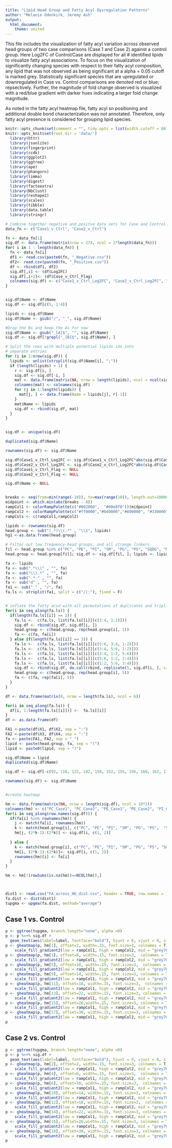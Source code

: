 ```yaml
---
title: "Lipid Head Group and Fatty Acyl Dysregulation Patterns"
author: "Melanie Odenkirk, Jeremy Ash"
output:
  html_document:
    theme: united 
---
```


This file includes the visualization of fatty acyl variation across observed head groups of two case comparisons (Case 1 and Case 2) against a control group. Here Log2FC of Control/Case are displayed for all # identified lipids to visualize fatty acyl associations. To focus on the visualization of significantly changing species with respect to their fatty acyl composition, any lipid that was not observed as being significant at a alpha = 0.05 cutoff is marked grey. Statistically significant species that are upregulated or downregulated in Case vs. Control comparisons are denoted red or blue; repsectively. Further, the magnitude of fold change observed is visualized with a red/blue gradient with darker hues indicating a larger fold change magnitude. 

As noted in the fatty acyl heatmap file, fatty acyl sn positioning and additional double bond characterization was not annotated. Therefore, only fatty acyl presence is considered for grouping lipid species. 


```r
knitr::opts_chunk$set(comment = "", tidy.opts = list(width.cutoff = 60), tidy = TRUE, echo = FALSE, include = FALSE, warning = FALSE)
knitr::opts_knit$set(root.dir = 'data/')
  library(httr)
  library(jsonlite)
  library(fingerprint)
  library(rcdk)
  library(ggplot2)
  library(ggtree)
  library(ape)
  library(phangorn)
  library(limma)
  library(digest)
  library(factoextra)
  library(NbClust)
  library(reshape2)
  library(scales)
  library(tibble)
  library(data.table)
  library(stringr)
```


```r
# Combine together negative and positve data sets for Case and Control comaprisons
data_fn <- c("Case1_v_Ctrl", "Case2_v_Ctrl")

fn <- data_fn[1]
sig.df <- data.frame(matrix(nrow = 274, ncol = 2*length(data_fn)))
for( i in 1 : length(data_fn)) {
  fn <- data_fn[i]
  df1 <- read.csv(paste0(fn, "_Negative.csv"))
  df2<- read.csv(paste0(fn, "_Positive.csv"))
  df <- rbind(df1, df2)
  sig.df[,i] <- (df$Log2FC)
  sig.df[,i+2]<- (df$Case_v_Ctrl_Flag) 
  colnames(sig.df) <- c("Case1_v_Ctrl_Log2FC", "Case2_v_Ctrl_Log2FC", "Case1_v_Ctrl_Flag", "Case2_v_Ctrl_Flag")
}


sig.df$Name <- df$Name
sig.df <- sig.df[c(5, 1:4)]

lipids <- sig.df$Name
sig.df$Name <- gsub("/", "_", sig.df$Name)

#Drop the Bs and keep the As for now
sig.df$Name <- gsub("_[A]$", "", sig.df$Name)
sig.df <- sig.df[!grepl("_[B]$", sig.df$Name), ]

# Split the rows with multiple potential lipids ids into 
# separate entries
for (i in 1:nrow(sig.df)) {
  lipids <- unlist(strsplit(sig.df$Name[i], ";"))
  if (length(lipids) > 1) {
    r <- sig.df[i, ]
    sig.df <- sig.df[-i, ]
    mat <- data.frame(matrix(NA, nrow = length(lipids), ncol = ncol(sig.df)))
    colnames(mat) <- colnames(sig.df)
    for (j in 1:length(lipids)) {
      mat[j, ] <- data.frame(Name = lipids[j], r[-1])
    }
    mat$Name <- lipids
    sig.df <- rbind(sig.df, mat)
  }
}


sig.df <- unique(sig.df)

duplicated(sig.df$Name)

rownames(sig.df) <- sig.df$Name

sig.df$Case1_v_Ctrl_Log2FC <- sig.df$Case1_v_Ctrl_Log2FC*abs(sig.df$Case1_v_Ctrl_Flag)
sig.df$Case2_v_Ctrl_Log2FC <- sig.df$Case2_v_Ctrl_Log2FC*abs(sig.df$Case2_v_Ctrl_Flag)
sig.df$Case1_v_Ctrl_Flag <- NULL
sig.df$Case2_v_Ctrl_Flag <- NULL

sig.df$Name <- NULL


breaks <- seq(from=min(range(-10)), to=max(range(10)), length.out=100000)
midpoint <- which.min(abs(breaks - 0))
rampCol1 <- colorRampPalette(c("#002060",  "#00e8f0"))(midpoint)
rampCol2 <- colorRampPalette(c("#ff0000","#b40000","#890000", "#330000"))(100000-(midpoint))
rampCols <- c(rampCol1,rampCol2)

```




```r
lipids <- rownames(sig.df)
head.group <- sub("(.*)\\(.*" , "\\1", lipids)
hg1 <-as.data.frame(head.group)

# Filter out low frequency head groups, and all strange linkers
fil <- head.group %in% c("PC", "PE", "PI", "SM", "PG", "PS", "SQDG", "MGDG", "PA", "HexCer") & !grepl(".*-" , lipids) & !grepl("d" , lipids)
head.group <- head.group[fil]; sig.df <- sig.df[fil, ]; lipids <- lipids[fil];

fa <- lipids
fa <- sub(".*\\(" , "", fa)
fa <- sub("\\).*" , "", fa)
fa <- sub(".*-" , "", fa)
fa <- sub("d" , "", fa)
fa1 <- sub("_" , "/", fa)
fa.ls <- strsplit(fa1, split = c("/|:"), fixed = F)


# inflate the fatty acid with all permutations of duplicates and triplicates
for(i in seq_along(fa.ls)) {
  if(length(fa.ls[[i]] == 2)) {
    fa.ls <-  c(fa.ls, list(fa.ls[[i]][c(3:4, 1:2)]))
    sig.df <- rbind(sig.df, sig.df[i, ])
    head.group <- c(head.group, rep(head.group[i], 1))
    fa <- c(fa, fa[i])
  } else if(length(fa.ls[[i]] == 3)) {
    fa.ls <-  c(fa.ls, list(fa.ls[[i]][c(5:6, 3:4, 1:2)]))
    fa.ls <-  c(fa.ls, list(fa.ls[[i]][c(3:4, 5:6, 1:2)]))
    fa.ls <-  c(fa.ls, list(fa.ls[[i]][c(3:4, 1:2, 5:6)]))
    fa.ls <-  c(fa.ls, list(fa.ls[[i]][c(5:6, 1:2, 3:4)]))
    fa.ls <-  c(fa.ls, list(fa.ls[[i]][c(1:2, 5:6, 3:4)]))
    sig.df <- rbind(sig.df, do.call(rbind, replicate(5, sig.df[i, ], simplify=FALSE)))
    head.group <- c(head.group, rep(head.group[i], 5))
    fa <- c(fa, rep(fa[i], 5))
  }
}

df <- data.frame(matrix(0, nrow = length(fa.ls), ncol = 6))

for(i in seq_along(fa.ls)) {
  df[i, 1:length(fa.ls[[i]])] <-  fa.ls[[i]]
}
df <- as.data.frame(df)

FA1 <-paste(df$X1, df$X2, sep = ":")
FA2 <-paste(df$X3, df$X4, sep = ":")
fa <- paste(FA1, FA2, sep = "_")
lipid <- paste(head.group, fa, sep = "(")
lipid <- paste0(lipid, sep = ")")

sig.df$Name = lipid
duplicated(sig.df$Name)

sig.df <- sig.df[-c(92, 118, 122, 142, 150, 152, 155, 156, 160, 162, 175, 178), ]

rownames(sig.df) <- sig.df$Name


#create heatmap

hm <- data.frame(matrix(NA, nrow = length(sig.df), ncol = 10*2))
colnames(hm) <- c("PC_Case1", "PC_Case2", "PE_Case1", "PE_Case2", "PI_Case1", "PI_Case2", "SM_Case1", "SM_Case2",  "PG_Case1", "PG_Case2",  "PS_Case1", "PS_Case2","SQDG_Case1", "SQDG_Case2","MGDG_Case1", "MGDG_Case2", "PA_Case1","PA_Case2", "HexCer_Case1", "HexCer_Case2")
for(i in seq_along(row.names(sig.df))) {
  if(fa[i] %in% rownames(hm)) {
    j <- match(fa[i], rownames(hm))
    k <- match(head.group[i], c("PC", "PE", "PI", "SM", "PG", "PS",  "SQDG", "MGDG", "PA", "HexCer"))
    hm[j, (2*k-1):(2*k)] <- sig.df[i, c(1, 2)]
    
  } else {
    k <- match(head.group[i], c("PC", "PE", "PI", "SM", "PG", "PS", "SQDG", "MGDG", "PA", "HexCer"))
    hm[i, (2*k-1):(2*k)]<- sig.df[i, c(1, 2)]
    rownames(hm)[i] <- fa[i]
  }
}

hm <- hm[!(rowSums(is.na(hm))==NCOL(hm)),]



dist1 <- read.csv("FA_across_HG_dist.csv", header = TRUE, row.names = 1)
fa.dist <- dist(dist1)
tupgma <- upgma(fa.dist, method="average")
```


## Case 1 vs. Control 


```r
p <- ggtree(tupgma, branch.length="none", alpha =0)
p <- p %<+% sig.df +
  geom_text(aes(label=label, fontface="bold"), hjust = 0, vjust = 0, size=3)
p <- gheatmap(p, hm[1], offset=2, width=.15, font.size=3, colnames = T) +
    scale_fill_gradient2(low = rampCol1, high = rampCol2, mid = "grey70", na.value = "grey90", midpoint = 0)
p <- gheatmap(p, hm[3], offset=6, width=.15, font.size=3,  colnames = T) +
    scale_fill_gradient2(low = rampCol1, high = rampCol2, mid = "grey70", na.value = "grey90", midpoint = 0)
p <- gheatmap(p, hm[5], offset=10, width=.15, font.size=3,  colnames = T) +
    scale_fill_gradient2(low = rampCol1, high = rampCol2, mid = "grey70", na.value = "grey90", midpoint = 0)
p <- gheatmap(p, hm[9], offset=14, width=.15, font.size=3, colnames = T) +
    scale_fill_gradient2(low = rampCol1, high = rampCol2, mid = "grey70", na.value = "grey90", midpoint = 0)
p <- gheatmap(p, hm[11], offset=18, width=.15, font.size=3,  colnames = T) +
    scale_fill_gradient2(low = rampCol1, high = rampCol2, mid = "grey70", na.value = "grey90", midpoint = 0)
p <- gheatmap(p, hm[13], offset=22, width=.15, font.size=3, colnames = T) +
    scale_fill_gradient2(low = rampCol1, high = rampCol2, mid = "grey70", na.value = "grey90", midpoint = 0)
p <- gheatmap(p, hm[15], offset=26,width=.15, font.size=3, colnames = T) +
    scale_fill_gradient2(low = rampCol1, high = rampCol2, mid = "grey70", na.value = "grey90", midpoint = 0)
p <- gheatmap(p, hm[17], offset=30, width=.15, font.size=3, colnames = T) +
    scale_fill_gradient2(low = rampCol1, high = rampCol2, mid = "grey70", na.value = "grey90", midpoint = 0)
p
```





## Case 2 vs. Control 


```r
p <- ggtree(tupgma, branch.length="none", alpha =0)
p <- p %<+% sig.df +
  geom_text(aes(label=label, fontface="bold"), hjust = 0, vjust = 0, size=3)
p <- gheatmap(p, hm[2], offset=2, width=.15, font.size=3, colnames = T) +
    scale_fill_gradient2(low = rampCol1, high = rampCol2, mid = "grey70", na.value = "grey90", midpoint = 0)
p <- gheatmap(p, hm[4], offset=6, width=.15, font.size=3,  colnames = T) +
    scale_fill_gradient2(low = rampCol1, high = rampCol2, mid = "grey70", na.value = "grey90", midpoint = 0)
p <- gheatmap(p, hm[6], offset=10, width=.15, font.size=3,  colnames = T) +
    scale_fill_gradient2(low = rampCol1, high = rampCol2, mid = "grey70", na.value = "grey90", midpoint = 0)
p <- gheatmap(p, hm[10], offset=14, width=.15, font.size=3, colnames = T) +
    scale_fill_gradient2(low = rampCol1, high = rampCol2, mid = "grey70", na.value = "grey90", midpoint = 0)
p <- gheatmap(p, hm[12], offset=18, width=.15, font.size=3,  colnames = T) +
    scale_fill_gradient2(low = rampCol1, high = rampCol2, mid = "grey70", na.value = "grey90", midpoint = 0)
p <- gheatmap(p, hm[14], offset=22, width=.15, font.size=3, colnames = T) +
    scale_fill_gradient2(low = rampCol1, high = rampCol2, mid = "grey70", na.value = "grey90", midpoint = 0)
p <- gheatmap(p, hm[16], offset=26,width=.15, font.size=3, colnames = T) +
    scale_fill_gradient2(low = rampCol1, high = rampCol2, mid = "grey70", na.value = "grey90", midpoint = 0)
p <- gheatmap(p, hm[18], offset=30, width=.15, font.size=3, colnames = T) +
    scale_fill_gradient2(low = rampCol1, high = rampCol2, mid = "grey70", na.value = "grey90", midpoint = 0)
p
```


